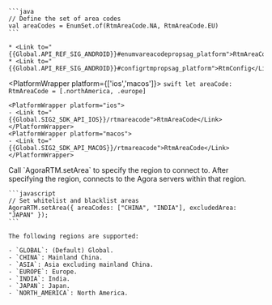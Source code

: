<PlatformWrapper platform='android'>

    ```java
    // Define the set of area codes
    val areaCodes = EnumSet.of(RtmAreaCode.NA, RtmAreaCode.EU)  
    ```
    
    * <Link to="{{Global.API_REF_SIG_ANDROID}}#enumvareacodepropsag_platform">RtmAreaCode</Link>
    * <Link to="{{Global.API_REF_SIG_ANDROID}}#configrtmpropsag_platform">RtmConfig</Link>
        
</PlatformWrapper>

<PlatformWrapper platform={['ios','macos']}>
    ```swift
    let areaCode: RtmAreaCode = [.northAmerica, .europe]
    ```

    <PlatformWrapper platform="ios">
    - <Link to="{{Global.SIG2_SDK_API_IOS}}/rtmareacode">RtmAreaCode</Link>
    </PlatformWrapper>
    <PlatformWrapper platform="macos">
    - <Link to="{{Global.SIG2_SDK_API_MACOS}}/rtmareacode">RtmAreaCode</Link>
    </PlatformWrapper>
</PlatformWrapper>

<PlatformWrapper platform='web'>    
    Call `AgoraRTM.setArea` to specify the region to connect to. After specifying the region,  <Vpd k="SDK" /> connects to the Agora servers within that region. 

    ```javascript
    // Set whitelist and blacklist areas
    AgoraRTM.setArea({ areaCodes: ["CHINA", "INDIA"], excludedArea: "JAPAN" });
    ```

    The following regions are supported:

    - `GLOBAL`: (Default) Global.
    - `CHINA`: Mainland China.
    - `ASIA`: Asia excluding mainland China.
    - `EUROPE`: Europe.
    - `INDIA`: India.
    - `JAPAN`: Japan.
    - `NORTH_AMERICA`: North America.

</PlatformWrapper>